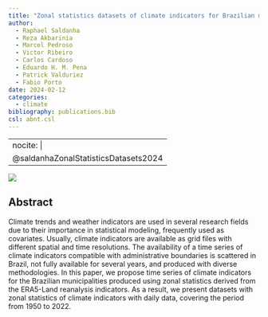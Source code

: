 ```yaml
---
title: "Zonal statistics datasets of climate indicators for Brazilian municipalities"
author:
  - Raphael Saldanha
  - Reza Akbarinia
  - Marcel Pedroso
  - Victor Ribeiro
  - Carlos Cardoso
  - Eduardo H. M. Pena
  - Patrick Valduriez
  - Fabio Porto
date: 2024-02-12
categories: 
  - climate
bibliography: publications.bib
csl: abnt.csl
---
```


---
nocite: |
  @saldanhaZonalStatisticsDatasets2024
---

![](images/Screenshot from 2024-02-14 10-21-48.png)

## Abstract

Climate trends and weather indicators are used in several research fields due to their importance in statistical modeling, frequently used as covariates. Usually, climate indicators are available as grid files with different spatial and time resolutions. The availability of a time series of climate indicators compatible with administrative boundaries is scattered in Brazil, not fully available for several years, and produced with diverse methodologies. In this paper, we propose time series of climate indicators for the Brazilian municipalities produced using zonal statistics derived from the ERA5-Land reanalysis indicators. As a result, we present datasets with zonal statistics of climate indicators with daily data, covering the period from 1950 to 2022.
